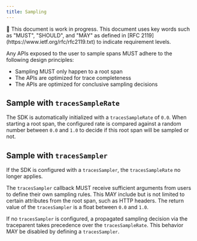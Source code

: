 ```yaml
---
title: Sampling
---
```


<Alert level="warning">
  🚧 This document is work in progress.
</Alert>

<Alert level="info">
  This document uses key words such as "MUST", "SHOULD", and "MAY" as defined in [RFC 2119](https://www.ietf.org/rfc/rfc2119.txt) to indicate requirement levels.
</Alert>

Any APIs exposed to the user to sample spans MUST adhere to the following design principles:

- Sampling MUST only happen to a root span
- The APIs are optimized for trace completeness
- The APIs are optimized for conclusive sampling decisions

## Sample with `tracesSampleRate`

The SDK is automatically initialized with a `tracesSampleRate` of `0.0`.
When starting a root span, the configured rate is compared against a random number between `0.0` and `1.0` to decide if this root span will be sampled or not.

## Sample with `tracesSampler`

If the SDK is configured with a `tracesSampler`, the `tracesSampleRate` no longer applies.

The `tracesSampler` callback MUST receive sufficient arguments from users to define their own sampling rules.
This MAY include but is not limited to certain attributes from the root span, such as HTTP headers.
The return value of the `tracesSampler` is a float between `0.0` and `1.0`.

If no `tracesSampler` is configured, a propagated sampling decision via the traceparent takes precedence over the `tracesSampleRate`. This behavior MAY be disabled by defining a `tracesSampler`.
